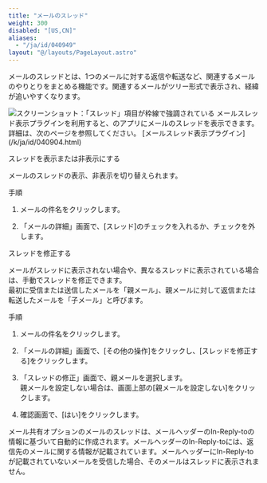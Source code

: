 ```yaml
---
title: "メールのスレッド"
weight: 300
disabled: "[US,CN]"
aliases:
  - "/ja/id/040949"
layout: "@/layouts/PageLayout.astro"
---
```




メールのスレッドとは、1つのメールに対する返信や転送など、関連するメールのやりとりをまとめる機能です。関連するメールがツリー形式で表示され、経緯が追いやすくなります。

<Img src="/k/kintone/img-ja/m_threads_01.png" alt="スクリーンショット：「スレッド」項目が枠線で強調されている" />

<Hint>
メールスレッド表示プラグインを利用すると、<Kintone />のアプリにメールのスレッドを表示できます。詳細は、次のページを参照してください。  
[メールスレッド表示プラグイン](/k/ja/id/040904.html)

</Hint>

<Heading id="m_list_view_m_threads_10">スレッドを表示または非表示にする</Heading>

メールのスレッドの表示、非表示を切り替えられます。

<Heading level={3} id="m_list_view_m_threads_1010">手順</Heading>

1. メールの件名をクリックします。

1. 「メールの詳細」画面で、[スレッド]のチェックを入れるか、チェックを外します。

<Heading id="m_list_view_m_threads_20">スレッドを修正する</Heading>

メールがスレッドに表示されない場合や、異なるスレッドに表示されている場合は、手動でスレッドを修正できます。  
最初に受信または送信したメールを「親メール」、親メールに対して返信または転送したメールを「子メール」と呼びます。

<Heading level={3} id="m_list_view_m_threads_2010">手順</Heading>

1. メールの件名をクリックします。

1. 「メールの詳細」画面で、[その他の操作]をクリックし、[スレッドを修正する]をクリックします。

1. 「スレッドの修正」画面で、親メールを選択します。  
親メールを設定しない場合は、画面上部の[親メールを設定しない]をクリックします。

1. 確認画面で、[はい]をクリックします。

<Note>
メール共有オプションのメールのスレッドは、メールヘッダーのIn-Reply-toの情報に基づいて自動的に作成されます。メールヘッダーのIn-Reply-toには、返信先のメールに関する情報が記載されています。メールヘッダーにIn-Reply-toが記載されていないメールを受信した場合、そのメールはスレッドに表示されません。

</Note>
